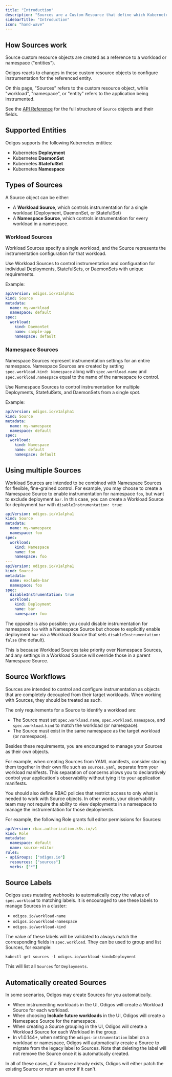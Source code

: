 ```yaml
---
title: "Introduction"
description: "Sources are a Custom Resource that define which Kubernetes workloads should be auto-instrumented by Odigos."
sidebarTitle: "Introduction"
icon: "hand-wave"
---
```


## How Sources work

Source custom resource objects are created as a reference to a workload or namespace ("entities").

Odigos reacts to changes in these custom resource objects to configure instrumentation for the referenced entity.

On this page, "Sources" refers to the custom resource object, while "workload", "namespace", or "entity" refers to the application
being instrumented.

See the [API Reference](/api-reference/odigos.io.v1alpha1#source) for the full structure of `Source` objects and their fields.

## Supported Entities

Odigos supports the following Kubernetes entities:

- Kubernetes **Deployment**
- Kubernetes **DaemonSet**
- Kubernetes **StatefulSet**
- Kubernetes **Namespace**

## Types of Sources

A Source object can be either:

* A **Workload Source**, which controls instrumentation for a single workload (Deployment, DaemonSet, or StatefulSet)
* A **Namespace Source**, which controls instrumentation for every workload in a namespace.

### Workload Sources

Workload Sources specify a single workload, and the Source represents the instrumentation configuration for that workload.

Use Workload Sources to control instrumentation and configuration for individual Deployments, StatefulSets, or DaemonSets
with unique requirements.

Example:

```yaml
apiVersion: odigos.io/v1alpha1
kind: Source
metadata:
  name: my-workload
  namespace: default
spec:
  workload:
    kind: DaemonSet
    name: sample-app
    namespace: default
```

### Namespace Sources

Namespace Sources represent instrumentation settings for an entire namespace. Namespace Sources are created by setting
`spec.workload.kind: Namespace` along with `spec.workload.name` and `spec.workload.namespace` equal to the name of the
namespace to control.

Use Namespace Sources to control instrumentation for multiple Deployments, StatefulSets, and DaemonSets from a
single spot.

Example:

```yaml
apiVersion: odigos.io/v1alpha1
kind: Source
metadata:
  name: my-namespace
  namespace: default
spec:
  workload:
    kind: Namespace
    name: default
    namespace: default
```

## Using multiple Sources

Workload Sources are intended to be combined with Namespace Sources for flexible, fine-grained control. For example,
you may choose to create a Namespace Source to enable instrumentation for namespace `foo`, but want to exclude deployment
`bar`. In this case, you can create a Workload Source for deployment `bar` with `disableInstrumentation: true`:

```yaml
apiVersion: odigos.io/v1alpha1
kind: Source
metadata:
  name: my-namespace
  namespace: foo
spec:
  workload:
    kind: Namespace
    name: foo
    namespace: foo
---
apiVersion: odigos.io/v1alpha1
kind: Source
metadata:
  name: exclude-bar
  namespace: foo
spec:
  disableInstrumentation: true
  workload:
    kind: Deployment
    name: bar
    namespace: foo
```

The opposite is also possible: you could disable instrumentation for namespace `foo` with a Namespace Source but
choose to explicitly enable deployment `bar` via a Workload Source that sets `disableInstrumentation: false` (the default).

This is because Workload Sources take priority over Namespace Sources, and any settings in a Workload
Source will override those in a parent Namespace Source.

## Source Workflows

Sources are intended to control and configure instrumentation as objects that are completely decoupled from their
target workloads. When working with Sources, they should be treated as such.

The only requirements for a Source to identify a workload are:

* The Source must set `spec.workload.name`, `spec.workload.namespace`, and `spec.workload.kind` to match the workload (or namespace).
* The Source must exist in the same namespace as the target workload (or namespace).

Besides these requirements, you are encouraged to manage your Sources as their own objects.

For example, when creating Sources from YAML manifests, consider storing them together in their own file
such as `sources.yaml`, separate from your workload manifests. This separation of concerns allows you
to declaratively control your application's observability without tying it to your application manifests.

You should also define RBAC policies that restrict access to only what is needed to work with Source objects.
In other words, your observability team may not require the ability to view deployments in a namespace to manage
the instrumentation for those deployments.

For example, the following Role grants full editor permissions for Sources:

```yaml
apiVersion: rbac.authorization.k8s.io/v1
kind: Role
metadata:
  namespace: default
  name: source-editor
rules:
- apiGroups: ["odigos.io"]
  resources: ["sources"]
  verbs: ["*"]
```

## Source Labels

Odigos uses mutating webhooks to automatically copy the values of `spec.workload` to matching labels. It is
encouraged to use these labels to manage Sources in a cluster:

- `odigos.io/workload-name`
- `odigos.io/workload-namespace`
- `odigos.io/workload-kind`

The value of these labels will be validated to always match the corresponding fields in `spec.workload`. They can be used to group and list Sources, for example:

```shell
kubectl get sources -l odigos.io/workload-kind=Deployment
```

This will list all `Sources` for `Deployments`.

## Automatically created Sources

In some scenarios, Odigos may create Sources for you automatically.

* When instrumenting workloads in the UI, Odigos will create a Workload Source for each workload.
* When choosing **Include future workloads** in the UI, Odigos will create a Namespace Source for the namespace.
* When creating a Source grouping in the UI, Odigos will create a Workload Source for each Workload in the group.
* In v1.0.144+, when setting the `odigos-instrumentation` label on a workload or namespace, Odigos will automatically create a Source to migrate from the legacy label to Sources. Note that deleting the label will not remove the Source once it is automatically created.

In all of these cases, if a Source already exists, Odigos will either patch the existing Source or
return an error if it can't.
